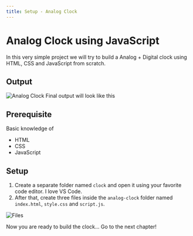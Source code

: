 ```yaml
---
title: Setup - Analog Clock
---
```


# Analog Clock using JavaScript

In this very simple project we will try to build a Analog + Digital clock using HTML, CSS and JavaScript from scratch.

## Output

![Analog Clock](/img/projects/clock/output.png)
Final output will look like this

## Prerequisite

Basic knowledge of

- HTML
- CSS
- JavaScript

<script async src="https://pagead2.googlesyndication.com/pagead/js/adsbygoogle.js?client=ca-pub-3981636219602601"
     crossorigin="anonymous"></script>
<ins class="adsbygoogle"
     style="display:block; text-align:center;"
     data-ad-layout="in-article"
     data-ad-format="fluid"
     data-ad-client="ca-pub-3981636219602601"
     data-ad-slot="4315065245"></ins>
<script>
     (adsbygoogle = window.adsbygoogle || []).push({});
</script>

## Setup

1. Create a separate folder named `clock` and open it using your favorite code editor. I love VS Code.
2. After that, create three files inside the `analog-clock` folder named `index.html`, `style.css` and `script.js`.

![Files](/img/projects/clock/files.png)

Now you are ready to build the clock... Go to the next chapter!
